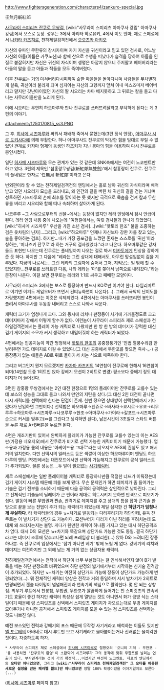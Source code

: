 http://www.fightersgeneration.com/characters4/zankuro-special.jpg

壬無月斬紅郎

[[사무라이 스피리츠 잔쿠로 무쌍검]], [wiki:"사무라이 스피리츠 아마쿠사 강림" 아마쿠사 강림]에서 보스로 등장. 성우는 3에서 아리타 히로유키, 4에서 이토 엔마, 제로 스페셜에서 [[나카타 카즈히로]], 천하제일검객전에서 [[오오츠카 아키오]]

자신의 유파인 무한류의 창시자이며 자기 자신을 귀신이라고 믿고 있던 검사로, 어느날 자신의 아들(이름은 카쿠노신)과 함께 산으로 수행을 떠났다가 습격을 당하여 아들을 인질로 붙잡히지만 자신은 귀신의 자식이며 생명은 아깝지 않으니 주저말고 베어버리라는 아들의 말을 듣고 아들과 적들을 모두 죽여버렸다.

이후 잔쿠로는 거의 미쳐버리다시피하여 숱한 마을들을 돌아다니며 사람들을 무차별하게 살육, 귀신이라 불리게 되며 심지어는 자신의 고향까지 덮쳐 아내 미스즈마저 베어버리고 말지만 갓난아이였던 자신의 딸 시오리는 차마 베지못하고 그 뒤로는 칼을 들고 다니는 사무라이들만을 노리게 된다.

이에 시오리는 우연히 하오마루와 만나 잔쿠로를 쓰러뜨려달라고 부탁하게 된다는 게 3편의 이야기. 

attachment:/1250170815_ss3.PNG

그 후. [[히사메 시즈마루]]와 싸워서 패배해 죽어서 묻혔는데(3편 정식 엔딩), [[아마쿠사 시로 도키사다]]에 의해 부활한다. 허나 아마쿠사도 잔쿠로의 막강한 힘을 맘대로 부릴 수 없었던 관계로 카자마 형제의 동생인 하즈키가 지닌 봉마의 힘을 이용하여 다시 잔쿠로를 봉인시켰다. 

일단 [[히사메 시즈마루]]와 무슨 관계가 있는 것 같은데 SNK측에서는 여전히 노코멘트만 하고 있다. 3편의 제목인 '참홍랑무쌍검(斬紅郞無雙劍)'에서 참홍랑이 잔쿠로. 잔쿠로의 풀네임은 한자로 '任無月 斬紅郞'이라고 쓴다.

번외편이라 할 수 있는 천하제일검객전의 엔딩에서는 홀로 남아 귀신의 자식이라며 배척받고 있던 시오리가 모습을 드러내고, 왜 인간의 길을 버린 채 귀신의 길을 걷는 거냐며 성토하던 시즈마루의 손에 최후를 맞이하는 듯 했지만 극적으로 목숨을 건져 칼과 무한류를 버리고 시오리와 함께 떠나 속죄하며 살아가게 된다.

나코루루 ~그 사람으로부터의 선물~에서는 등장이 없지만 레라 엔딩에서 잠시 언급이 된다. 레라 엔딩 내용 중에 나오는데 "여행길에서는, 여럿 검사들과 만나게 되었었다. [wiki:"히사메 시즈마루" 우산을 가진 소년 검사]...[wiki:"핫토리 한조" 불을 조종하는 검은 옷차림의 닌자]...그리고, [wiki:"하오마루" 언제나 자신보다 강한 자를 찾고 있는, 술을 좋아하는 검호]. 하지만...내가 가장 공포감을 느꼈던 존재는 스스로를 '귀신'이라 칭하는, '미나즈키 잔쿠로'라 하는 거구의 검사였었다."라고 나온다. 하오마루같은 강자들도 표현만 나오는데 잔쿠로는 풀네임까지 나오는 걸로 봐서 [[미카토]]에게 인상을 강하게 준 듯 하다. 하지만 그 다음에 "레라는 그런 상대에 대해서도, 아무런 망설임없이 검을 겨루었다. 지금의 나로서는...그런 레라의 그림자에 숨어서 그저, 지켜보는 일 밖에 할 수 없었지만...잔쿠로를 쓰러트린 다음, 나와 레라는 '마'를 쫒아서 남쪽으로 내려갔다."라는 문장이 나온다. 이걸 보면 잔쿠로는 레라와 1:1로 싸우고 패배한 모양이다.

사무라이 스피리츠 3에서는 보스로 등장하며 반드시 KO로만 이겨야 한다. 타임리미트로 이기면 이겨도 게임오버가 뜨면서 컨티뉴화면이 나온다(...). 그래서 극악의 난이도를 자랑했지만 4편에서는 이것은 삭제되었다. 4편에서는 아마쿠사를 쓰러뜨리면 봉인이 풀려서 아마쿠사를 두동강 내버리고 스스로 나와서 싸운다.

캐릭터 크기가 엄청나게 크다. 그와 동시에 리치나 판정등이 사기에 가까울정도로 크고 데미지마저 강해서 어떻게 할수가 없다. 이런놈이 사무라이 스피리츠 제로 스페셜과 천하일검객전에서는 플레이 가능 캐릭터로 나왔지만 한 방 한 방의 데미지가 강력한 대신 검기 게이지의 소모가 커서 생각하고 내밀어줘야 하는 캐릭터가 되었다. 

4편에서는 인공지능이 약간 멍청해서 [[핫토리 한조]]의 공중장풍기인 '인법 열풍수리검'만 날려주면 가드 데미지로 이길 수 있었다.(그 대신 공중에서 무한포를 맞으면 즉사-_-) 공중장풍기 없는 애들은 AB로 뒤로 돌아가서 치는 식으로 패죽여야 한다.

그리고 버그인지 뭔지 모르겠지만 [[카자마 카즈키]]의 14연참이 잔쿠로에 한해서 16연참이 되며(14연참 도중 1히트인 앉아 강베기 모션이 2히트로 변경) 평소보다 중베기 정도 데미지가 더 들어간다.

3편인 참홍랑 무쌍검에서는 2인 대전 한정으로 1명의 플레이어만 잔쿠로를 고를수 있는데 보스의 성능을 그대로 들고 나와서 만인의 지탄을 샀다.(그 대신 2인 대전이 끝나면 다시 캐릭터를 선택해야 한다는 단점이 존재. 한번 졌으면 상대방이 선택할때까지 기다렸다가 난입하면 그만이다.)
선택법은 하오마루→겐쥬로→바사라→쿄시로→우쿄→리무루루→하오마루→시즈마루→나코루루→한조→아마쿠사→가이라→갈포드→시즈마루 순으로 커서를 맞추고(∞를 그린다고 생각하면 된다), 남은시간이 3초일때 스타트 버튼을 누른 채로 A+B버튼을 누르면 된다.

4편은 개조기판이 있어서 완벽하게 플레이가 가능한 잔쿠로를 고를수 있는데 이는 AES판(가정용 네오지오)에서 잔쿠로가 비기로 선택 가능한 캐릭터이기 때문에 가능했다. 업소용과 가정용 롬의 내용은 '아케이드용 그대로'라는 네오지오 AES의 컨셉도 있고 해서 거의 일치한다. 다만 선택시의 일러스트 등은 색깔이 이상한 하오마루이며 엔딩도 하오마루의 엔딩. PS판에서는 대전모드에서만 선택이 가능해지고 잔쿠로의 공식 일러스트가 추가되었다. 물론 성능은....두 말이 필요없는 [[사기캐릭터]].

제로 스페셜에서는 일반 플레이어블 캐릭터로 등장하니만큼 적절한 너프가 이뤄졌는데 검기 게이지 시스템 때문에 피를 보게 됐다. 무슨 문제인가 하면 데미지가 좀 들어가는 기술은 검기 전부를 소비하기 때문에 다음 공격의 공격력은 살인적으로 낮아진다. 그리고 전체적인 기술들의 딜레이가 큰 편이라 제대로 히트시키지 못하면 반격으로 피보기가 쉽다. 발동이 빠른 무법권과 짠손, 반격기로 데미지를 주고 상대의 틈을 잡아 큰기술 한방으로 끝을 보는 전법이 주가 되는 캐릭터가 되었는데 제일 심각한 건 '''하단기가 엄청나게 부실하다'''. 타 캐릭터들의 경우 ↘+차기로 발동되는 다리후리기가 하단인데, 유독 잔쿠로는 이 발차기가 상단가드 가능이다. 모션부터가 다리가 아닌 허리를 후려치는데 도대체 왜 쓰러지는지는 불명. 게다가 웬만한 캐릭이 하나쯤 가지고 있는 대시 하단공격조차 없다. 대시 D의 모션은 ↘+차기와 똑같으며 상단가드 가능한 것도 동일. 결국 하단기라고는 데미지 조루에 맞추고나면 되레 프레임상 더 불리한(...) 앉아 D와 느려터진 장풍 하나뿐. 즉 잔쿠로의 입장에서는 '잡기 아니면 베기' 밖에 노릴 게 없다. 강베기의 리치와 데미지는 여전하지만 그 외에 남는 게 거의 없는 상급자용 캐릭터.

천하제일검객전에서는 전작에서 하단이 너무 부실했다는 걸 인식해서인지 앉아 B가 발목을 베는 하단 판정으로 바뀌었으며 하단 판정의 밟기에서부터 시작하는 신기술 진격참이 추가되었다. 하지만 ↘+차기는 여전히 상단가드 가능에 장풍이 상단가드 가능하게 변경되었다(...). 뭐 전체적인 캐릭터 양상은 전작과 거의 동일하며 서서 발차기가 2히트로 변경되면서 캔슬 타이밍이 널널해진지라 연속기의 핵심으로 활약한다. 몇 안 되는 상향점. 띄우기 루트에서 천붕참, 무법권, 무한포가 깔끔하게 들어가는 천 스피릿츠의 연속베기도 효율이 좋긴 하지만 캐릭터 특성상 쉽게 열받는 것도 아니면서 화가 금방 식는 스타일이기 때문에 령 스피릿츠를 선택해서 스피릿츠 게이지가 차오르는대로 무경 게이지를 모아주거나 아니면 공격해서 스피릿츠 게이지를 모을 수 있는 검 스피릿츠를 선택하는 것도 나쁘진 않다. 

예전 보스였던 전력과 강베기의 포스 때문에 무작정 사기캐라고 배척하는 이들도 있지만 [[엘 포르테]]의 아바네로 대시 루트만 보고 사기캐라고 몰아붙이는거나 진배없는 몰지각한 짓이다. 자중하도록 하자.

 * 사무라이 스피리츠 제로 스페셜에서 [[히사메 시즈마루]]로 절명오의 '오니의 기억 - 무한포 -'를 사용하면 '잔쿠로의 환영'이 소환되어 시즈마루가 그의 동작에 맞춰 무한포를 날리는 연출이 있다. 부자관계라는 것이 거의 확정적...이었지만 여전히 노코멘트. 제로의 엔딩에서의 '''오타만 아니었으면''', 그리고 '''[wiki:"사무라이 스피리츠 천하제일검객전" 그 오타를 이용한 새로운 설정을 만든 패러렐 월드]만 아니었으면''' 정말 100% 확정이었을 이야기일지도 모른다(...)

([[히사메 시즈마루]] 페이지 참고)
